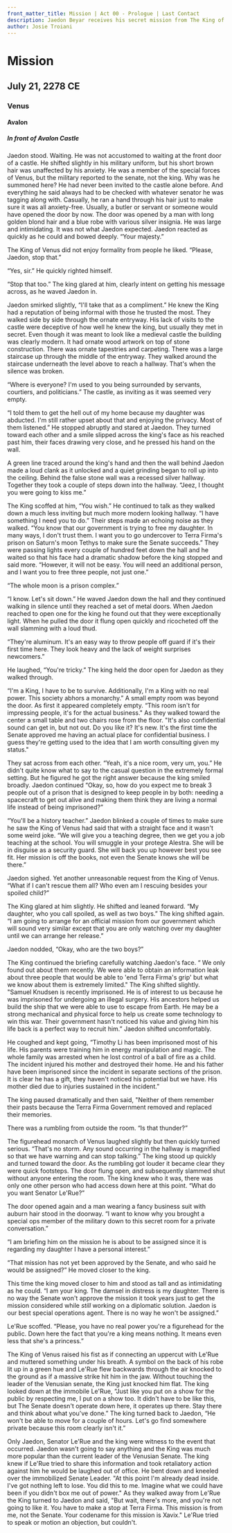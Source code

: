 ```yaml
---
front_matter_title: Mission | Act 00 - Prologue | Last Contact
description: Jaedon Beyar receives his secret mission from The King of Venus. And the king continues a long going feud with the elected leadership of the Republic.
author: Josie Troiani
---
```

# Mission

## July 21, 2278 CE

### Venus

#### Avalon

##### In front of Avalon Castle

Jaedon stood. Waiting. He was not accustomed to waiting at the front door of a castle. He shifted slightly in his military uniform, but his short brown hair was unaffected by his anxiety. He was a member of the special forces of Venus, but the military reported to the senate, not the king. Why was he summoned here? He had never been invited to the castle alone before. And everything he said always had to be checked with whatever senator he was tagging along with. Casually, he ran a hand through his hair just to make sure it was all anxiety-free. Usually, a butler or servant or someone would have opened the door by now. The door was opened by a man with long golden blond hair and a blue robe with various silver insignia. He was large and intimidating. It was not what Jaedon expected. Jaedon reacted as quickly as he could and bowed deeply. “Your majesty.”

The King of Venus did not enjoy formality from people he liked. “Please, Jaedon, stop that.”

“Yes, sir.” He quickly righted himself.

“Stop that too.” The king glared at him, clearly intent on getting his message across, as he waved Jaedon in.

Jaedon smirked slightly, “I'll take that as a compliment.” He knew the King had a reputation of being informal with those he trusted the most. They walked side by side through the ornate entryway. His lack of visits to the castle were deceptive of how well he knew the king, but usually they met in secret. Even though it was meant to look like a medieval castle the building was clearly modern. It had ornate wood artwork on top of stone construction. There was ornate tapestries and carpeting. There was a large staircase up through the middle of the entryway. They walked around the staircase underneath the level above to reach a hallway. That's when the silence was broken.

“Where is everyone? I'm used to you being surrounded by servants, courtiers, and politicians.” The castle, as inviting as it was seemed very empty.

“I told them to get the hell out of my home because my daughter was abducted. I'm still rather upset about that and enjoying the privacy. Most of them listened.” He stopped abruptly and stared at Jaedon. They turned toward each other and a smile slipped across the king's face as his reached past him, their faces drawing very close, and he pressed his hand on the wall.

A green line traced around the king's hand and then the wall behind Jaedon made a loud clank as it unlocked and a quiet grinding began to roll up into the ceiling. Behind the false stone wall was a recessed silver hallway. Together they took a couple of steps down into the hallway. “Jeez, I thought you were going to kiss me.”

The King scoffed at him, “You wish.” He continued to talk as they walked down a much less inviting but much more modern looking hallway. “I have something I need you to do.” Their steps made an echoing noise as they walked. “You know that our government is trying to free my daughter. In many ways, I don't trust them. I want you to go undercover to Terra Firma's prison on Saturn's moon Tethys to make sure the Senate succeeds.” They were passing lights every couple of hundred feet down the hall and he waited so that his face had a dramatic shadow before the king stopped and said more. “However, it will not be easy. You will need an additional person, and I want you to free three people, not just one.”

“The whole moon is a prison complex.”

“I know. Let's sit down.” He waved Jaedon down the hall and they continued walking in silence until they reached a set of metal doors. When Jaedon reached to open one for the king he found out that they were exceptionally light. When he pulled the door it flung open quickly and ricocheted off the wall slamming with a loud thud.

“They're aluminum. It's an easy way to throw people off guard if it's their first time here. They look heavy and the lack of weight surprises newcomers.”

He laughed, “You're tricky.” The king held the door open for Jaedon as they walked through.

“I'm a King, I have to be to survive. Additionally, I'm a King with no real power. This society abhors a monarchy.” A small empty room was beyond the door. As first it appeared completely empty. “This room isn't for impressing people, it's for the actual business." As they walked toward the center a small table and two chairs rose from the floor. "It's also confidential sound can get in, but not out. Do you like it? It's new. It's the first time the Senate approved me having an actual place for confidential business. I guess they're getting used to the idea that I am worth consulting given my status."

They sat across from each other. “Yeah, it's a nice room, very um, you.” He didn't quite know what to say to the casual question in the extremely formal setting. But he figured he got the right answer because the king smiled broadly. Jaedon continued “Okay, so, how do you expect me to break 3 people out of a prison that is designed to keep people in by both: needing a spacecraft to get out alive and making them think they are living a normal life instead of being imprisoned?”

“You'll be a history teacher.” Jaedon blinked a couple of times to make sure he saw the King of Venus had said that with a straight face and it wasn't some weird joke. “We will give you a teaching degree, then we get you a job teaching at the school. You will smuggle in your protege Alestra. She will be in disguise as a security guard. She will back you up however best you see fit. Her mission is off the books, not even the Senate knows she will be there.”

Jaedon sighed. Yet another unreasonable request from the King of Venus. “What if I can't rescue them all? Who even am I rescuing besides your spoiled child?”

The King glared at him slightly. He shifted and leaned forward. “My daughter, who you call spoiled, as well as two boys.” The king shifted again. “I am going to arrange for an official mission from our government which will sound very similar except that you are only watching over my daughter until we can arrange her release.”

Jaedon nodded, “Okay, who are the two boys?”

The King continued the briefing carefully watching Jaedon's face. “ We only found out about them recently. We were able to obtain an information leak about three people that would be able to 'end Terra Firma's grip' but what we know about them is extremely limited." The King shifted slightly. "Samuel Knudsen is recently imprisoned. He is of interest to us because he was imprisoned for undergoing an illegal surgery. His ancestors helped us build the ship that we were able to use to escape from Earth. He may be a strong mechanical and physical force to help us create some technology to win this war. Their government hasn't noticed his value and giving him his life back is a perfect way to recruit him.” Jaedon shifted uncomfortably.

He coughed and kept going, “Timothy Li has been imprisoned most of his life. His parents were training him in energy manipulation and magic. The whole family was arrested when he lost control of a ball of fire as a child. The incident injured his mother and destroyed their home. He and his father have been imprisoned since the incident in separate sections of the prison. It is clear he has a gift, they haven't noticed his potential but we have. His mother died due to injuries sustained in the incident.”

The king paused dramatically and then said, "Neither of them remember their pasts because the Terra Firma Government removed and replaced their memories.

There was a rumbling from outside the room. “Is that thunder?”

The figurehead monarch of Venus laughed slightly but then quickly turned serious. “That's no storm. Any sound occurring in the hallway is magnified so that we have warning and can stop talking.” The king stood up quickly and turned toward the door. As the rumbling got louder it became clear they were quick footsteps. The door flung open, and subsequently slammed shut without anyone entering the room. The king knew who it was, there was only one other person who had access down here at this point. “What do you want Senator Le'Rue?”

The door opened again and a man wearing a fancy business suit with auburn hair stood in the doorway. “I want to know why you brought a special ops member of the military down to this secret room for a private conversation.”

“I am briefing him on the mission he is about to be assigned since it is regarding my daughter I have a personal interest.”

“That mission has not yet been approved by the Senate, and who said he would be assigned?” He moved closer to the king.

This time the king moved closer to him and stood as tall and as intimidating as he could. “I am your king. The damsel in distress is my daughter. There is no way the Senate won't approve the mission it took years just to get the mission considered while *still* working on a diplomatic solution. Jaedon is our best special operations agent. There is no way he won't be assigned.”

Le'Rue scoffed. “Please, you have no real power you're a figurehead for the public. Down here the fact that you're a king means nothing. It means even less that she's a princess.”

The King of Venus raised his fist as if connecting an uppercut with Le'Rue and muttered something under his breath. A symbol on the back of his robe lit up in a green hue and Le'Rue flew backwards through the air knocked to the ground as if a massive strike hit him in the jaw. Without touching the leader of the Venusian senate, the King just knocked him flat. The king looked down at the immobile Le'Rue, “Just like you put on a show for the public by respecting me, I put on a show too. It didn't have to be like this, but The Senate doesn't operate down here, it operates up there. Stay there and think about what you've done.” The king turned back to Jaedon, “He won't be able to move for a couple of hours. Let's go find somewhere private because this room clearly isn't it.”

Only Jaedon, Senator Le'Rue and the king were witness to the event that occurred. Jaedon wasn't going to say anything and the King was much more popular than the current leader of the Venusian Senate. The king knew if Le'Rue tried to share this information and took retaliatory action against him he would be laughed out of office. He bent down and kneeled over the immobilized Senate Leader. "At this point I'm already dead inside. I've got nothing left to lose. You did this to me. Imagine what we could have been if you didn't box me out of power." As they walked away from Le'Rue the King turned to Jaedon and said, "But wait, there's more, and you're not going to like it. You have to make a stop at Terra Firma. This mission is from me, not the Senate. Your codename for this mission is Xavix." Le'Rue tried to speak or motion an objection, but couldn't.
